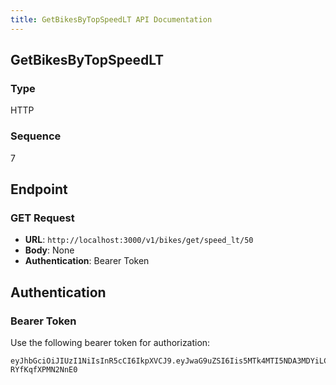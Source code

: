 ```yaml
---
title: GetBikesByTopSpeedLT API Documentation
---
```


## GetBikesByTopSpeedLT

### Type
HTTP

### Sequence
7

## Endpoint

### GET Request

- **URL**: `http://localhost:3000/v1/bikes/get/speed_lt/50`
- **Body**: None
- **Authentication**: Bearer Token

## Authentication

### Bearer Token

Use the following bearer token for authorization:

```plaintext
eyJhbGciOiJIUzI1NiIsInR5cCI6IkpXVCJ9.eyJwaG9uZSI6Iis5MTk4MTI5NDA3MDYiLCJ1aWQiOiJhZnJ3dXZkXzFqIn0.se2WRRJhST9uvOyhTwunvJiiMYD-RYfKqfXPMN2NnE0
```